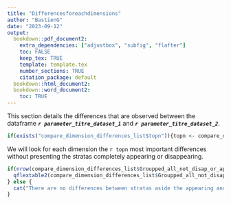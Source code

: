 ```yaml
---
title: "Differencesforeachdimensions"
author: "BastienG"
date: "2023-09-12"
output:
  bookdown::pdf_document2:
    extra_dependencies: ["adjustbox", "subfig", "flafter"]
    toc: FALSE
    keep_tex: TRUE
    template: template.tex
    number_sections: TRUE
    citation_package: default
  bookdown::html_document2:
  bookdown::word_document2: 
    toc: TRUE
---
```


This section details the differences that are observed between the dataframe ***`r parameter_titre_dataset_1`*** and ***`r parameter_titre_dataset_2`***.

```r
if(exists("compare_dimension_differences_list$topn")){topn <- compare_dimension_differences_list$topn} else{topn <- 6}
```

We will look for each dimension the `r topn` most important differences without presenting the stratas completely appearing or disappearing.

```r
if(nrow(compare_dimension_differences_list$Groupped_all_not_disap_or_app_to_dysplay) != 0) {
  qflextable2(compare_dimension_differences_list$Groupped_all_not_disap_or_app_to_dysplay, captionn = "Difference between stratas of the two datasets", grouped_data = c("Dimension", "measurement_unit", "Loss / Gain"), save_folder = "Diffstratas", columns_to_color = c("Difference (in %)"))
} else {
  cat("There are no differences between stratas aside the appearing and disappearing ones")
}
```
